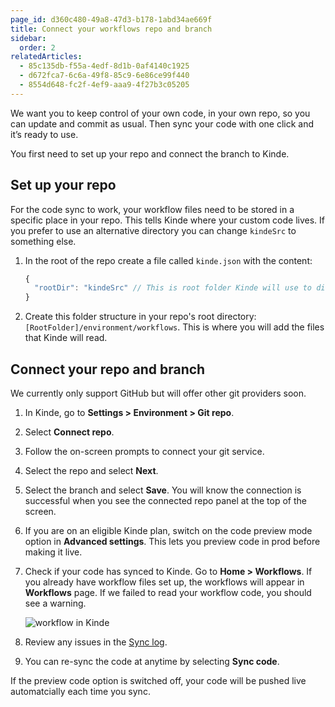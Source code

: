 ```yaml
---
page_id: d360c480-49a8-47d3-b178-1abd34ae669f
title: Connect your workflows repo and branch
sidebar:
  order: 2
relatedArticles:
  - 85c135db-f55a-4edf-8d1b-0af4140c1925
  - d672fca7-6c6a-49f8-85c9-6e86ce99f440
  - 8554d648-fc2f-4ef9-aaa9-4f27b3c05205 
---
```


We want you to keep control of your own code, in your own repo, so you can update and commit as usual. Then sync your code with one click and it’s ready to use.

You first need to set up your repo and connect the branch to Kinde. 

## Set up your repo

For the code sync to work, your workflow files need to be stored in a specific place in your repo. This tells Kinde where your custom code lives. If you prefer to use an alternative directory you can change `kindeSrc` to something else.

1. In the root of the repo create a file called `kinde.json` with the content:
    
    ```jsx
    {
      "rootDir": "kindeSrc" // This is root folder Kinde will use to discover workflows.
    }
    ```
    
2. Create this folder structure in your repo's root directory: `[RootFolder]/environment/workflows`. This is where you will add the files that Kinde will read.

## Connect your repo and branch

We currently only support GitHub but will offer other git providers soon.

1. In Kinde, go to **Settings > Environment > Git repo**.
2. Select **Connect repo**. 
3. Follow the on-screen prompts to connect your git service.
4. Select the repo and select **Next**.
5. Select the branch and select **Save**. You will know the connection is successful when you see the connected repo panel at the top of the screen. 
6. If you are on an eligible Kinde plan, switch on the code preview mode option in **Advanced settings**. This lets you preview code in prod before making it live. 
7. Check if your code has synced to Kinde. Go to **Home > Workflows**. If you already have workflow files set up, the workflows will appear in **Workflows** page. If we failed to read your workflow code, you should see a warning.

    ![workflow in Kinde](https://imagedelivery.net/skPPZTHzSlcslvHjesZQcQ/7f6299c4-5af2-406a-4d8b-7e6812a94e00/public)
   
8. Review any issues in the [Sync log](/workflows/manage-workflows/preview-workflows/).
9. You can re-sync the code at anytime by selecting **Sync code**.

<Aside type="warning">

If the preview code option is switched off, your code will be pushed live automatcially each time you sync.

</Aside>
   
